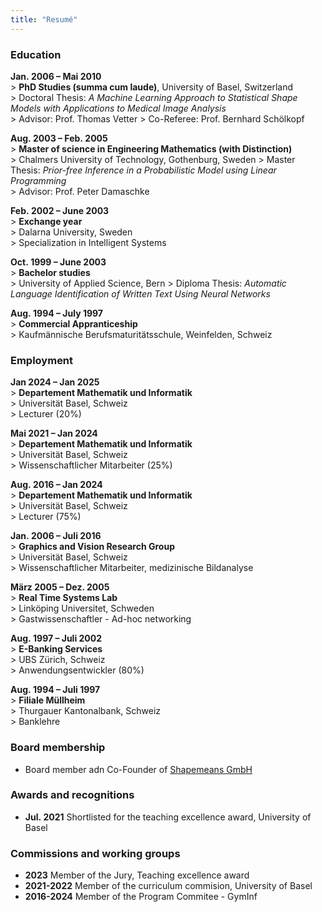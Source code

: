 ```yaml
---
title: "Resumé"
---
```


### Education

 
**Jan. 2006 -- Mai 2010**   
> **PhD Studies (summa cum laude)**, University of Basel, Switzerland  
> Doctoral Thesis: *A Machine Learning Approach to Statistical Shape Models with Applications to Medical Image Analysis*  
> Advisor: Prof. Thomas Vetter
> Co-Referee: Prof. Bernhard Schölkopf

**Aug. 2003 -- Feb. 2005**  
> **Master of science in Engineering Mathematics (with Distinction)**  
> Chalmers University of Technology, Gothenburg, Sweden
> Master Thesis: *Prior-free Inference in a Probabilistic Model using Linear Programming*  
> Advisor: Prof. Peter Damaschke

**Feb. 2002 -- June 2003**  
> **Exchange year**  
> Dalarna University, Sweden  
> Specialization in Intelligent Systems  

**Oct. 1999 -- June 2003**  
> **Bachelor studies**  
> University of Applied Science, Bern
> Diploma Thesis: *Automatic Language Identification of Written Text Using Neural Networks*  

**Aug. 1994 -- July 1997**  
> **Commercial Appranticeship**  
> Kaufmännische Berufsmaturitätsschule, Weinfelden, Schweiz  

### Employment


**Jan 2024 -- Jan 2025**  
> **Departement Mathematik und Informatik**  
> Universität Basel, Schweiz  
> Lecturer (20%)  

**Mai 2021 -- Jan 2024**  
> **Departement Mathematik und Informatik**  
> Universität Basel, Schweiz  
> Wissenschaftlicher Mitarbeiter (25%)  

**Aug. 2016 -- Jan 2024**  
> **Departement Mathematik und Informatik**  
> Universität Basel, Schweiz  
> Lecturer (75%)  

**Jan. 2006 -- Juli 2016**  
> **Graphics and Vision Research Group**  
> Universität Basel, Schweiz  
> Wissenschaftlicher Mitarbeiter, medizinische Bildanalyse  

**März 2005 -- Dez. 2005**  
> **Real Time Systems Lab**  
> Linköping Universitet, Schweden  
> Gastwissenschaftler - Ad-hoc networking  

**Aug. 1997 -- Juli 2002**  
> **E-Banking Services**  
> UBS Zürich, Schweiz  
> Anwendungsentwickler (80%)  

**Aug. 1994 -- Juli 1997**  
> **Filiale Müllheim**  
> Thurgauer Kantonalbank, Schweiz  
> Banklehre  


### Board membership

- Board member adn Co-Founder of [Shapemeans GmbH](https://shapemeans.com)

### Awards and recognitions 

- **Jul. 2021**  Shortlisted for the teaching excellence award, University of Basel

### Commissions and working groups

* **2023** Member of the Jury, Teaching excellence award
* **2021-2022** Member of the curriculum commision, University of Basel
* **2016-2024** Member of the Program Commitee - GymInf 
